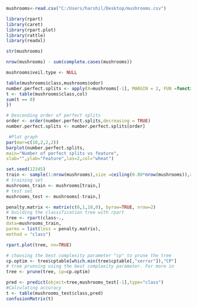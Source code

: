 ```{r}
mushrooms<-read.csv("C:/Users/harshil/Desktop/mushrooms.csv")
```


```{r}
library(rpart)
library(caret)
library(rpart.plot)
library(rattle)
library(readxl)
```


```{r}
str(mushrooms)
```


```{r}
nrow(mushrooms) - sum(complete.cases(mushrooms))
```
```{r}
mushrooms$veil.type <- NULL
```

```{r}

table(mushrooms$class,mushrooms$odor)
number.perfect.splits <- apply(X=mushrooms[-1], MARGIN = 2, FUN =function(col){
t <- table(mushrooms$class,col)
sum(t == 0)
})
```


```{r}
# Descending order of perfect splits
order <- order(number.perfect.splits,decreasing = TRUE)
number.perfect.splits <- number.perfect.splits[order]
```


```{r}
 #Plot graph
par(mar=c(10,2,2,2))
barplot(number.perfect.splits,
main="Number of perfect splits vs feature",
xlab="",ylab="Feature",las=2,col="wheat")
```


```{r}
set.seed(12345)
train <- sample(1:nrow(mushrooms),size =ceiling(0.80*nrow(mushrooms)),replace = FALSE)
# training set
mushrooms_train <- mushrooms[train,]
# test set
mushrooms_test <- mushrooms[-train,]
```


```{r}
penalty.matrix <- matrix(c(0,1,10,0), byrow=TRUE, nrow=2)
# building the classification tree with rpart
tree <- rpart(class~.,
data=mushrooms_train,
parms = list(loss = penalty.matrix),
method = "class")
```


```{r}
rpart.plot(tree, nn=TRUE)
```


```{r}
# choosing the best complexity parameter "cp" to prune the tree
cp.optim <- tree$cptable[which.min(tree$cptable[,"xerror"]),"CP"]
# tree prunning using the best complexity parameter. For more in
tree <- prune(tree, cp=cp.optim)
```

```{r}
pred <- predict(object=tree,mushrooms_test[-1],type="class")
#Calculating accuracy
t <- table(mushrooms_test$class,pred)
confusionMatrix(t)

```

